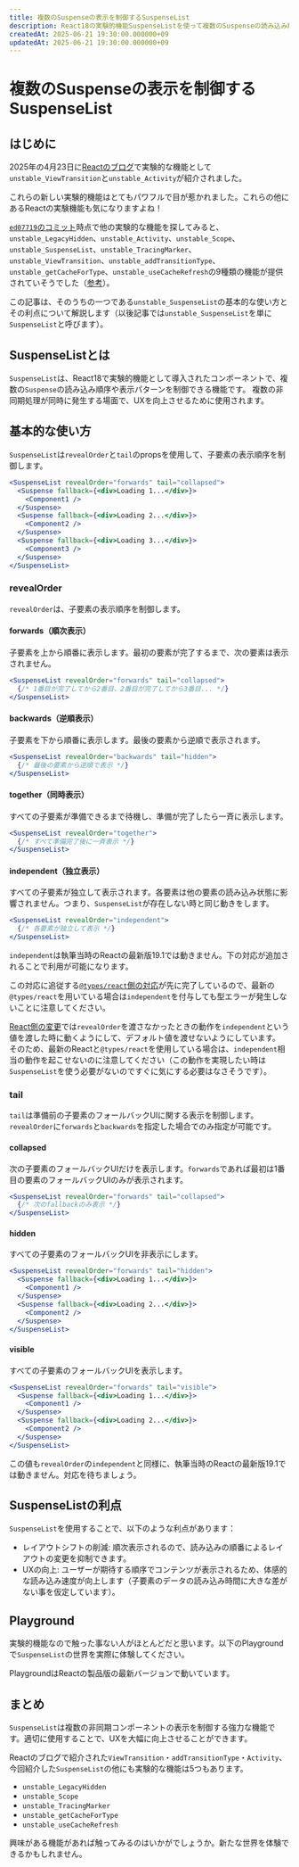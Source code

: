 ```yaml
---
title: 複数のSuspenseの表示を制御するSuspenseList
description: React18の実験的機能SuspenseListを使って複数のSuspenseの読み込み順序と表示パターンを制御する方法を解説します。レイアウトシフトの削減とUX向上を実現するコンポーネントです。
createdAt: 2025-06-21 19:30:00.000000+09
updatedAt: 2025-06-21 19:30:00.000000+09
---
```



# 複数のSuspenseの表示を制御するSuspenseList

<Alert
  status="warning"
  message="SuspenseListは実験中の機能です。今後一部の機能や名前が変更される恐れがあります。"
/>

## はじめに

2025年の4月23日に[Reactのブログ](https://ja.react.dev/blog/2025/04/23/react-labs-view-transitions-activity-and-more)で実験的な機能として`unstable_ViewTransition`と`unstable_Activity`が紹介されました。

これらの新しい実験的機能はとてもパワフルで目が惹かれました。これらの他にあるReactの実験機能も気になりますよね！

[`ed07719`のコミット](https://github.com/facebook/react/tree/ed077194b5b76df6f8fdbf805e1b895e2deb5a07)時点で他の実験的な機能を探してみると、`unstable_LegacyHidden`、`unstable_Activity`、`unstable_Scope`、`unstable_SuspenseList`、`unstable_TracingMarker`、`unstable_ViewTransition`、`unstable_addTransitionType`、`unstable_getCacheForType`、`unstable_useCacheRefresh`の9種類の機能が提供されていそうでした（[参考](https://github.com/facebook/react/blob/ed077194b5b76df6f8fdbf805e1b895e2deb5a07/packages/react/index.js#L49-L57)）。

この記事は、そのうちの一つである`unstable_SuspenseList`の基本的な使い方とその利点について解説します（以後記事では`unstable_SuspenseList`を単に`SuspenseList`と呼びます）。

## SuspenseListとは

`SuspenseList`は、React18で実験的機能として導入されたコンポーネントで、複数の`Suspense`の読み込み順序や表示パターンを制御できる機能です。
複数の非同期処理が同時に発生する場面で、UXを向上させるために使用されます。

<LinkCard href="https://github.com/facebook/react/pull/15902" />

## 基本的な使い方

`SuspenseList`は`revealOrder`と`tail`のpropsを使用して、子要素の表示順序を制御します。

```jsx
<SuspenseList revealOrder="forwards" tail="collapsed">
  <Suspense fallback={<div>Loading 1...</div>}>
    <Component1 />
  </Suspense>
  <Suspense fallback={<div>Loading 2...</div>}>
    <Component2 />
  </Suspense>
  <Suspense fallback={<div>Loading 3...</div>}>
    <Component3 />
  </Suspense>
</SuspenseList>
```

### revealOrder

`revealOrder`は、子要素の表示順序を制御します。

#### forwards（順次表示）

子要素を上から順番に表示します。最初の要素が完了するまで、次の要素は表示されません。

```jsx
<SuspenseList revealOrder="forwards" tail="collapsed">
  {/* 1番目が完了してから2番目、2番目が完了してから3番目... */}
</SuspenseList>
```

#### backwards（逆順表示）

子要素を下から順番に表示します。最後の要素から逆順で表示されます。

```jsx
<SuspenseList revealOrder="backwards" tail="hidden">
  {/* 最後の要素から逆順で表示 */}
</SuspenseList>
```

#### together（同時表示）

すべての子要素が準備できるまで待機し、準備が完了したら一斉に表示します。

```jsx
<SuspenseList revealOrder="together">
  {/* すべて準備完了後に一斉表示 */}
</SuspenseList>
```

#### independent（独立表示）

すべての子要素が独立して表示されます。各要素は他の要素の読み込み状態に影響されません。つまり、`SuspenseList`が存在しない時と同じ動きをします。

```jsx
<SuspenseList revealOrder="independent">
  {/* 各要素が独立して表示 */}
</SuspenseList>
```

`independent`は執筆当時のReactの最新版19.1では動きません。下の対応が追加されることで利用が可能になります。

<LinkCard href="https://github.com/facebook/react/pull/33424" />

この対応に追従する[`@types/react`側の対応](https://github.com/DefinitelyTyped/DefinitelyTyped/pull/72949)が先に完了しているので、最新の`@types/react`を用いている場合は`independent`を付与しても型エラーが発生しないことに注意してください。

[React側の変更](https://github.com/facebook/react/pull/33424)では`revealOrder`を渡さなかったときの動作を`independent`という値を渡した時に動くようにして、デフォルト値を渡せないようにしています。
そのため、最新のReactと`@types/react`を使用している場合は、`independent`相当の動作を起こせないのに注意してください（この動作を実現したい時は`SuspenseList`を使う必要がないのですぐに気にする必要はなさそうです）。

### tail

`tail`は準備前の子要素のフォールバックUIに関する表示を制御します。`revealOrder`に`forwards`と`backwards`を指定した場合でのみ指定が可能です。

#### collapsed

次の子要素のフォールバックUIだけを表示します。`forwards`であれば最初は1番目の要素のフォールバックUIのみが表示されます。

```jsx
<SuspenseList revealOrder="forwards" tail="collapsed">
  {/* 次のfallbackのみ表示 */}
</SuspenseList>
```

#### hidden

すべての子要素のフォールバックUIを非表示にします。

```jsx
<SuspenseList revealOrder="forwards" tail="hidden">
  <Suspense fallback={<div>Loading 1...</div>}>
    <Component1 />
  </Suspense>
  <Suspense fallback={<div>Loading 2...</div>}>
    <Component2 />
  </Suspense>
</SuspenseList>
```

#### visible

すべての子要素のフォールバックUIを表示します。

```jsx
<SuspenseList revealOrder="forwards" tail="visible">
  <Suspense fallback={<div>Loading 1...</div>}>
    <Component1 />
  </Suspense>
  <Suspense fallback={<div>Loading 2...</div>}>
    <Component2 />
  </Suspense>
</SuspenseList>
```

この値も`revealOrder`の`independent`と同様に、執筆当時のReactの最新版19.1では動きません。対応を待ちましょう。

## SuspenseListの利点

`SuspenseList`を使用することで、以下のような利点があります：

- レイアウトシフトの削減: 順次表示されるので、読み込みの順番によるレイアウトの変更を抑制できます。
- UXの向上: ユーザーが期待する順序でコンテンツが表示されるため、体感的な読み込み速度が向上します（子要素のデータの読み込み時間に大きな差がない事を仮定しています）。

## Playground

実験的機能なので触った事ない人がほとんどだと思います。以下のPlaygroundで`SuspenseList`の世界を実際に体験してください。

<Playground title="SuspenseListのさまざまな利用例">
  <Example1 />
</Playground>

PlaygroundはReactの製品版の最新バージョンで動いています。

## まとめ

`SuspenseList`は複数の非同期コンポーネントの表示を制御する強力な機能です。適切に使用することで、UXを大幅に向上させることができます。

Reactのブログで紹介された`ViewTransition`・`addTransitionType`・`Activity`、今回紹介した`SuspenseList`の他にも実験的な機能は5つもあります。

- `unstable_LegacyHidden`
- `unstable_Scope`
- `unstable_TracingMarker`
- `unstable_getCacheForType`
- `unstable_useCacheRefresh`

興味がある機能があれば触ってみるのはいかがでしょうか。新たな世界を体験できるかもしれません。
